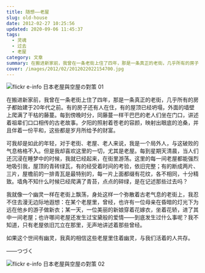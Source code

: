 ```yaml
---
title: 随想——老屋
slug: old-house
date: 2012-02-27 10:25:56
updated: 2020-09-06 11:45:37
tags:
  - 灵魂
  - 过去
  - 老屋
category: 文章
summary: 在搬进新家前，我曾在一条老街上住了四年，那是一条真正的老街，几乎所有的房子都始建于20年代之前。有的房子还有人在住，有的屋顶已经坍塌，外面的墙壁上爬满了干枯的藤蔓。
cover: /images/2012/02/2012022022154700.jpg
---
```


![flickr e-info 日本老屋與空屋の對策 01](/images/2012/02/2012022122162200.jpg)

<NeteasePlayer id={37782782} />

在搬进新家前，我曾在一条老街上住了四年，那是一条真正的老街，几乎所有的房子都始建于20年代之前。有的房子还有人在住，有的屋顶已经坍塌，外面的墙壁上爬满了干枯的藤蔓。每到傍晚时分，同藤蔓一样干巴巴的老人们坐在门口，讲述着祖辈们口口相传的古老故事。夕阳的照射着苍老的容颜，映射出眼底的沧桑，并且伴着一份平和，这些都是岁月所给予的财富。

可我却是如此的年轻，对于老街、老屋、老人来说，我是一个局外人，与这破败的气息格格不入。但是我却喜欢这里的一切，尤其是老屋。每到星期天清晨，当人们还沉浸在睡梦中的时候，我就已经起来，在街里游荡。这里的每一间老屋都能强烈地吸引我，屋顶的青砖绿瓦，有的经受着时间的考验，依旧完整；有的断成两片、三片，屋檐前的一排青瓦是最特别的，每一片上面都缀有花纹，各不相同，十分精致。墙角不知什么时候已经爬满了青苔，点点的碎绿，是在记述那些过去吗？

我就像一个幽灵一样在老街上飘荡，身处这样一个弥散着古老气息的老街上，我忍不住去漫无边际地遐想：在某个老屋里，曾经，也许有一位母亲在昏暗的灯光下为远在他乡的游子做新衣；某一天，一位美丽的新娘穿着花嫁衣，坐着花轿，进了其中一间老屋；也许哪间老屋还发生过宝黛般的爱情——到底发生过什么事呢？我不知道，只有老屋依旧兀立在那里，无声地讲述着那些曾经。

如果这个世间有幽灵，我真的相信这些老屋里住着幽灵，与我们活着的人共存。

——つづく

![flickr e-info 日本老屋與空屋の對策 02](/images/2012/02/2012022122173300.jpg)
